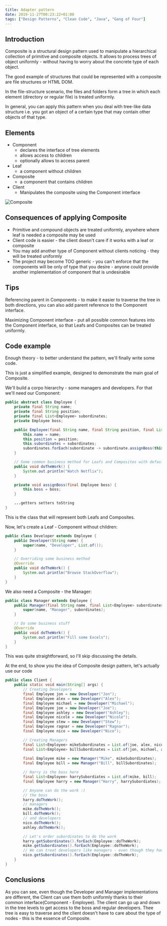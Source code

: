 ```yaml
---
title: Adapter pattern
date: 2019-11-27T00:23:22+01:00
tags: ["Design Patterns", "Clean Code", "Java", "Gang of Four"]
---
```

## Introduction
Composite is a structural design pattern used to manipulate a hierarchical collection of primitive and composite objects. It allows to process trees of object uniformly - without having to worry about the concrete type of each object.

The good example of structures that could be represented with a composite are file structures or HTML DOM.

In the file-structure scenario, the files and folders form a tree in which each element (directory or regular file) is treated uniformly.

In general, you can apply this pattern when you deal with tree-like data structure i.e. you got an object of a certain type that may contain other objects of that type.

## Elements
- Component 
  - declares the interface of tree elements
  - allows access to children
  - optionally allows to access parent
- Leaf
  - a component without children
- Composite
  - a component that contains children
- Client
  - Manipulates the composite using the Component interface

![Composite](../../assets/composite.png)

## Consequences of applying Composite
- Primitive and compound objects are treated uniformly, anywhere where leaf is needed a composite may be used
- Client code is easier - the client doesn't care if it works with a leaf or composite
- You may add another type of Component without clients noticing - they will be treated uniformly
- The project may become TOO generic - you can't enforce that the components will be only of type that you desire - anyone could provide another implementation of component that is undesirable

## Tips
Referencing parent in Components - to make it easier to traverse the tree in both directions, you can also add parent reference to the Component interface.


Maximizing Component interface - put all possible common features into the Component interface, so that Leafs and Composites can be treated uniformly.

## Code example
Enough theory - to better understand the pattern, we'll finally write some code. 

This is just a simplified example, designed to demonstrate the main goal of Composite.

We'll build a corpo hierarchy - some managers and developers. For that we'll need our Component:

```java
public abstract class Employee {
    private final String name;
    private final String position;
    private final List<Employee> subordinates;
    private Employee boss;

    public Employee(final String name, final String position, final List<Employee> subordinates) {
        this.name = name;
        this.position = position;
        this.subordinates = subordinates;
        subordinates.forEach(subordinate -> subordinate.assignBoss(this));
    }

    // Some common business method for Leafs and Composites with default implementation
    public void doTheWork() {
        System.out.println("Watch Netflix");
    }

    private void assignBoss(final Employee boss) {
        this.boss = boss;
    }

    ...getters setters toString
}

```
This is the class that will represent both Leafs and Composites.

Now, let's create a Leaf - Component without children:
```java
public class Developer extends Employee {
    public Developer(String name) {
        super(name, "Developer", List.of());
    }

    // Overriding some business method
    @Override
    public void doTheWork() {
        System.out.println("Browse StackOverflow");
    }
}
```

We also need a Composite - the Manager:
```java
public class Manager extends Employee {
    public Manager(final String name, final List<Employee> subordinates) {
        super(name, "Manager", subordinates);
    }

    // Do some business stuff
    @Override
    public void doTheWork() {
        System.out.println("Fill some Excels");
    }
}
```
This was quite straightforward, so I'll skip discussing the details.

At the end, to show you the idea of Composite design pattern, let's actually use our code
```java
public class Client {
    public static void main(String[] args) {
        // Creating Developers
        final Employee jon = new Developer("Jon");
        final Employee alex = new Developer("Alex");
        final Employee michael = new Developer("Michael");
        final Employee joe = new Developer("Joe");
        final Employee ashley = new Developer("Ashley");
        final Employee nicole = new Developer("Nicole");
        final Employee stew = new Developer("Stew");
        final Employee ragnar = new Developer("Ragnar");
        final Employee nico = new Developer("Nico");

        // Creating Managers
        final List<Employee> mikeSubordinates = List.of(joe, alex, nicole, stew);
        final List<Employee> billSubordinates = List.of(jon, michael, ashley, ragnar, nico);
        
        final Employee mike = new Manager("Mike", mikeSubordinates);
        final Employee bill = new Manager("Bill", billSubordinates);

        // Harry is the boss here
        final List<Employee> harrySubordiates = List.of(mike, bill);
        final Employee harry = new Manager("Harry", harrySubordiates);

        // Anyone can do the work :)
        // the boss
        harry.doTheWork();
        // managers
        mike.doTheWork();
        bill.doTheWork();
        // and developers
        nico.doTheWork();
        ashley.doTheWork();

        // Let's order subordinates to do the work
        harry.getSubordinates().forEach(Employee::doTheWork);
        mike.getSubordinates().forEach(Employee::doTheWork);
        // We can treat developers like managers - even though they have no subordinates
        nico.getSubordinates().forEach(Employee::doTheWork);
    }
}
```

## Conclusions
As you can see, even though the Developer and Manager implementations are different, the Client can use them both uniformly thanks to their common interface(Component - Employee).
The client can go up and down in the tree levels to get access to the boss and regular developers. 
Thee tree is easy to traverse and the client doesn't have to care about the type of nodes - this is the essence of Composite.